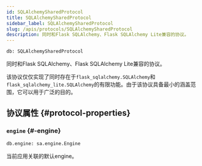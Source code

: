 ```yaml
---
id: SQLAlchemySharedProtocol
title: SQLAlchemySharedProtocol
sidebar_label: SQLAlchemySharedProtocol
slug: /apis/protocols/SQLAlchemySharedProtocol
description: 同时和Flask SQLAlchemy、Flask SQLAlchemy Lite兼容的协议。
---
```



<APITopBar
  type="type"
  isPrivate={true}
  source="protocols.SQLAlchemySharedProtocol"
/>

```python
db: SQLAlchemySharedProtocol
```

同时和Flask SQLAlchemy、Flask SQLAlchemy Lite兼容的协议。

该协议仅仅实现了同时存在于`flask_sqlalchemy.SQLAlchemy`和`flask_sqlalchemy_lite.SQLAlchemy`的有限功能。由于该协议具备最小的涵盖范围，它可以用于广泛的目的。

## 协议属性 {#protocol-properties}

### <IconObjType type="param"/> `engine` {#-engine}

```python
db.engine: sa.engine.Engine
```

当前应用关联的默认engine。

